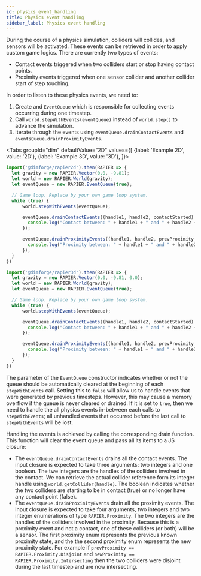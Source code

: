 ```yaml
---
id: physics_event_handling
title: Physics event handling
sidebar_label: Physics event handling
---
```



During the course of a physics simulation, colliders will collides, and sensors will be activated. These events can
be retrieved in order to apply custom game logics. There are currently two types of events:
- Contact events triggered when two colliders start or stop having contact points.
- Proximity events triggered when one sensor collider and another collider start of step touching.

In order to listen to these physics events, we need to:
1. Create and `EventQueue` which is responsible for collecting events occurring during one timestep.
2. Call `world.stepWithEvents(eventQueue)` instead of `world.step()` to advance the simulation.
3. Iterate through the events using `eventQueue.drainContactEvents` and `eventsQueue.drainProximityEvents`.


<Tabs
  groupId="dim"
  defaultValue="2D"
  values={[
    {label: 'Example 2D', value: '2D'},
    {label: 'Example 3D', value: '3D'},
  ]}>
  <TabItem value="2D">

```js
import('@dimforge/rapier2d').then(RAPIER => {
  let gravity = new RAPIER.Vector(0.0, -9.81);
  let world = new RAPIER.World(gravity);
  let eventQueue = new RAPIER.EventQueue(true);

  // Game loop. Replace by your own game loop system.
  while (true) {
      world.stepWithEvents(eventQueue);

      eventQueue.drainContactEvents((handle1, handle2, contactStarted) => {
        console.log("Contact between: " + handle1 + " and " + handle2 + ". Started: " + contactStarted);
      });

      eventQueue.drainProximityEvents((handle1, handle2, prevProximity, newProximity) => {
        console.log("Proximity between: " + handle1 + " and " + handle2 + ". Previous proximity: " + prevProximity + ", new proximity: " + newProximity);
      });
  }
})
```

  </TabItem>
  <TabItem value="3D">

```js
import('@dimforge/rapier3d').then(RAPIER => {
  let gravity = new RAPIER.Vector(0.0, -9.81, 0.0);
  let world = new RAPIER.World(gravity);
  let eventQueue = new RAPIER.EventQueue(true);

  // Game loop. Replace by your own game loop system.
  while (true) {
      world.stepWithEvents(eventQueue);

      eventQueue.drainContactEvents((handle1, handle2, contactStarted) => {
        console.log("Contact between: " + handle1 + " and " + handle2 + ". Started: " + contactStarted);
      });

      eventQueue.drainProximityEvents((handle1, handle2, prevProximity, newProximity) => {
        console.log("Proximity between: " + handle1 + " and " + handle2 + ". Previous proximity: " + prevProximity + ", new proximity: " + newProximity);
      });
  }
})
```

  </TabItem>
</Tabs>

The parameter of the `EventQueue` constructor indicates whether or not the queue should be automatically cleared at
the beginning of each `stepWithEvents` call. Setting this to `false` will allow us to handle events that were generated
by previous timesteps. However, this may cause a memory overflow if the queue is never cleared or drained. If it is
set to `true`, then we need to handle the all physics events in-between each calls to `stepWithEvents`; all unhandled
events that occurred before the last call to `stepWithEvents` will be lost.

Handling the events is achieved by calling the corresponding drain function. This function will clear the event queue
and pass all its items to a JS closure:
- The `eventQueue.drainContactEvents` drains all the contact events. The input closure is expected to take three arguments:
two integers and one boolean. The twe integers are the handles of the colliders involved in the contact. We can retrieve
the actual collider reference form its integer handle using `world.getCollider(handle)`. The boolean indicates whether the
two colliders are starting to be in contact (true) or no longer have any contact point (false).
- The `eventQueue.drainProximityEvents` drain all the proximity events. The input closure is expected to take four arguments,
two integers and two integer enumerations of type `RAPIER.Proximity`. The two integers are the handles of the colliders
involved in the proximity. Because this is a proximity event and not a contact, one of these colliders (or both) will be a sensor.
The first proximity enum represents the previous known proximity state, and the the second proximity enum represents the
new proximity state. For example if `prevProximity == RAPIER.Proximity.Disjoint` and `newProximity == RAPIER.Proximity.Intersecting`
then the two colliders were disjoint during the last timestep and are now intersecting.